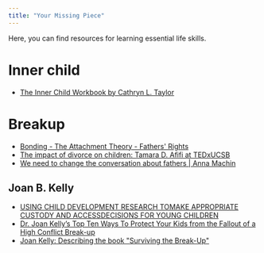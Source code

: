 ```yaml
---
title: "Your Missing Piece"
---
```


Here, you can find resources for learning essential life skills.

# Inner child
* [The Inner Child Workbook by Cathryn L. Taylor](https://www.amazon.ca/Inner-Child-Workbook-What-Your/dp/087477635X/)

# Breakup

* [Bonding - The Attachment Theory - Fathers' Rights](https://youtu.be/SMTIlXavtqU)
* [The impact of divorce on children: Tamara D. Afifi at TEDxUCSB](https://youtu.be/cKcNyfXbQzQ)
* [We need to change the conversation about fathers | Anna Machin](https://youtu.be/cul4L441x9o)

## Joan B. Kelly
* [USING CHILD DEVELOPMENT RESEARCH TOMAKE APPROPRIATE CUSTODY AND ACCESSDECISIONS FOR YOUNG CHILDREN](http://ohiofamilyrights.com/Reports/Special-Reports-Page-4USING-CHILD-DEVELOPMENT-RESEARCH-TO-MAKE-APPROPRIATE-CUSTODY-AND-ACCESS-DECISIONS-FOR-YOUNG-CHILDREN.pdf)
* [Dr. Joan Kelly’s Top Ten Ways To Protect Your Kids from the Fallout of a High Conflict Break-up](https://www.cbc.ca/doczone/features/dr.-joan-kellys-top-ten-ways-to-protect-your-kids-from-the-fallout-of-a-hig)
* [Joan Kelly: Describing the book "Surviving the Break-Up"](https://www.youtube.com/watch?v=HXpVmF1H0DE)


